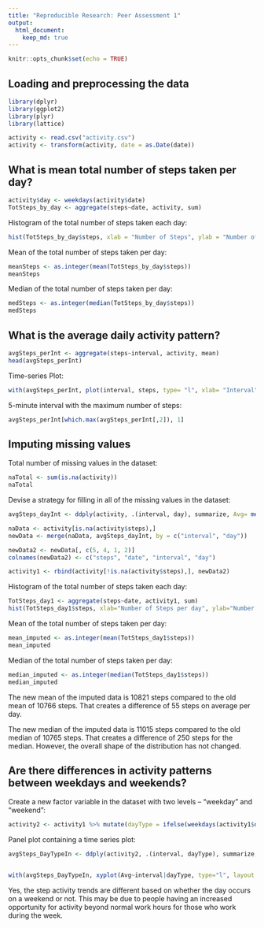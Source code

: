 ```yaml
---
title: "Reproducible Research: Peer Assessment 1"
output: 
  html_document:
    keep_md: true
---
```


```r
knitr::opts_chunk$set(echo = TRUE)
```

## Loading and preprocessing the data
```r
library(dplyr)
library(ggplot2)
library(plyr)
library(lattice)

activity <- read.csv("activity.csv")
activity <- transform(activity, date = as.Date(date))
```


## What is mean total number of steps taken per day?

```r
activity$day <- weekdays(activity$date)
TotSteps_by_day <- aggregate(steps~date, activity, sum)
```

Histogram of the total number of steps taken each day:

```r
hist(TotSteps_by_day$steps, xlab = "Number of Steps", ylab = "Number of days", main = "Total number of steps taken per Day" , labels = TRUE, ylim = c(0,35))
```

Mean of the total number of steps taken per day:

```r
meanSteps <- as.integer(mean(TotSteps_by_day$steps))
meanSteps

```

Median of the total number of steps taken per day:

```r
medSteps <- as.integer(median(TotSteps_by_day$steps))
medSteps
```


## What is the average daily activity pattern?
```r
avgSteps_perInt <- aggregate(steps~interval, activity, mean)
head(avgSteps_perInt)
```

Time-series Plot:

```r
with(avgSteps_perInt, plot(interval, steps, type= "l", xlab= "Interval", ylab = "Avg. Number of Steps", ylim = c(0,250)))
```

5-minute interval with the maximum number of steps:

```r
avgSteps_perInt[which.max(avgSteps_perInt[,2]), 1]
```



## Imputing missing values

Total number of missing values in the dataset:

```r
naTotal <- sum(is.na(activity))
naTotal
```

Devise a strategy for filling in all of the missing values in the dataset:

```r
avgSteps_dayInt <- ddply(activity, .(interval, day), summarize, Avg= mean(steps, na.rm = TRUE))

naData <- activity[is.na(activity$steps),]
newData <- merge(naData, avgSteps_dayInt, by = c("interval", "day"))

newData2 <- newData[, c(5, 4, 1, 2)]
colnames(newData2) <- c("steps", "date", "interval", "day")

activity1 <- rbind(activity[!is.na(activity$steps),], newData2)
```

Histogram of the total number of steps taken each day:

```r
TotSteps_day1 <- aggregate(steps~date, activity1, sum)
hist(TotSteps_day1$steps, xlab="Number of Steps per day", ylab="Number of Days", main="Number of Steps taken each day after NAs imputed", labels=TRUE, ylim = c(0,42))
```


Mean of the total number of steps taken per day:

```r
mean_imputed <- as.integer(mean(TotSteps_day1$steps))
mean_imputed
```

Median of the total number of steps taken per day:

```r
median_imputed <- as.integer(median(TotSteps_day1$steps))
median_imputed
```

The new mean of the imputed data is 10821 steps compared to the old mean of 10766 steps. That creates a difference of 55 steps on average per day.

The new median of the imputed data is 11015 steps compared to the old median of 10765 steps. That creates a difference of 250 steps for the median.
However, the overall shape of the distribution has not changed.


## Are there differences in activity patterns between weekdays and weekends?

Create a new factor variable in the dataset with two levels – “weekday” and “weekend”: 

```r
activity2 <- activity1 %>% mutate(dayType = ifelse(weekdays(activity1$date)== "Saturday" | weekdays(activity1$date) == "Sunday", "Weekend", "Weekday"))
```

Panel plot containing a time series plot:

```r
avgSteps_DayTypeIn <- ddply(activity2, .(interval, dayType), summarize, Avg = mean(steps))


with(avgSteps_DayTypeIn, xyplot(Avg~interval|dayType, type="l", layout = c(1,2), main = "Average Steps per Interval based on Type of Day", xla ="Interval", ylab = "Avg. Number of Steps"))

```

Yes, the step activity trends are different based on whether the day occurs on a weekend or not. This may be due to people having an increased opportunity for activity beyond normal work hours for those who work during the week.
